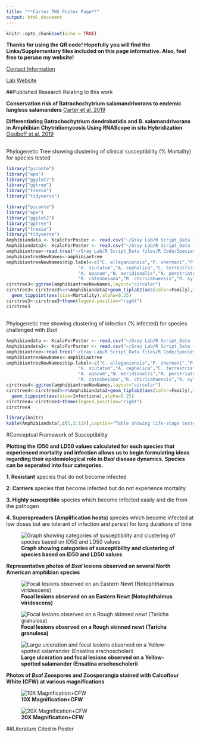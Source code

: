 ```yaml
---
title: "**Carter TWS Poster Page**"
output: html_document
---
```


```r
knitr::opts_chunk$set(echo = TRUE)
```

**Thanks for using the QR code! Hopefully you will find the Links/Supplementary files included on this page informative. Also, feel free to peruse my website!** 

[Contact Information](https://edaviscarter.github.io/DavisCarterWebsite/contact.html)

[Lab Website](https://ag.tennessee.edu/fwf/bsalproject/Pages/default.aspx)

##Published Research Relating to this work 
 
 **Conservation risk of Batrachochytrium salamandrivorans to endemic lungless salamanders** [Carter et al. 2019](https://conbio.onlinelibrary.wiley.com/doi/full/10.1111/conl.12675) 

**Differentiating Batrachochytrium dendrobatidis and B. salamandrivorans in Amphibian Chytridiomycosis Using RNAScope in situ Hybridization** [Ossiboff et al. 2019](https://www.researchgate.net/publication/335608774_Differentiating_Batrachochytrium_dendrobatidis_and_B_salamandrivorans_in_Amphibian_Chytridiomycosis_Using_RNAScopeR_in_situ_Hybridization)

## 

Phylogenetic Tree showing clustering of clinical susceptibility (% Mortality) for species tested 

```r
library("picante")
library("ape")
library("ggplot2")
library("ggtree")
library("treeio")
library("tidyverse")
```

```r
library("picante")
library("ape")
library("ggplot2")
library("ggtree")
library("treeio")
library("tidyverse")
Amphibiandata <- KcalcForPoster <- read.csv("~/Gray Lab/R Script_Data files/R Code/KcalcForPoster.csv", row.names=1)
Amphibiandata2<- KcalcForPoster <- read.csv("~/Gray Lab/R Script_Data files/R Code/KcalcForPoster.csv")
amphibiantree<-read.tree("~/Gray Lab/R Script_Data files/R Code/SpeciesNames.nwk")
amphibiantreeNewNames<-amphibiantree
amphibiantreeNewNames$tip.label<-c("C. alleganiensis","P. shermani","P. metcalfi","A. aeneus","D. ocoee","D. monticola", "D. aeneus","E. eschscholtzii",
                           "H. scutatum","A. cephalica","C. terrestris","E. wilderae","E. lucifuga","P. ruber","N. maculosus","A. mexicanum","A. laterale",
                           "A. opacum","N. meridionalis","N. perstriatus","N. viridescens","T. torosa","T. granulosa","P. striatus","S. lacertina","S. holbrookii",
                           "R. catesbeiana","R. chiricahuensis","R. sylvatica","A. americanus","H. chrysoscelis","O. septentrionalis")
circtree3<-ggtree(amphibiantreeNewNames,layout="circular")
circtree3<-circtree3%<+%Amphibiandata2+geom_tiplab2(aes(color=Family),size=2.8,fontface="bold",hjust=0.05,offset=2)+ 
  geom_tippoint(aes(size=Mortality),alpha=0.25)
circtree3<-circtree3+theme(legend.position="right")
circtree3
```
##

Phylogenetic tree showing clustering of infection (% infected) for species challenged with *Bsal*
```r
Amphibiandata <- KcalcForPoster <- read.csv("~/Gray Lab/R Script_Data files/R Code/KcalcForPoster.csv", row.names=1)
Amphibiandata2<- KcalcForPoster <- read.csv("~/Gray Lab/R Script_Data files/R Code/KcalcForPoster.csv")
amphibiantree<-read.tree("~/Gray Lab/R Script_Data files/R Code/SpeciesNames.nwk")
amphibiantreeNewNames<-amphibiantree
amphibiantreeNewNames$tip.label<-c("C. alleganiensis","P. shermani","P. metcalfi","A. aeneus","D. ocoee","D. monticola", "D. aeneus","E. eschscholtzii",
                           "H. scutatum","A. cephalica","C. terrestris","E. wilderae","E. lucifuga","P. ruber","N. maculosus","A. mexicanum","A. laterale",
                           "A. opacum","N. meridionalis","N. perstriatus","N. viridescens","T. torosa","T. granulosa","P. striatus","S. lacertina","S. holbrookii",
                           "R. catesbeiana","R. chiricahuensis","R. sylvatica","A. americanus","H. chrysoscelis","O. septentrionalis")
circtree4<-ggtree(amphibiantreeNewNames,layout="circular")
circtree4<-circtree3%<+%Amphibiandata2+geom_tiplab2(aes(color=Family),size=2.8,fontface="bold",hjust=0.05,offset=2)+ 
  geom_tippoint(aes(size=Infectiona),alpha=0.25)
circtree4<-circtree3+theme(legend.position="right")
circtree4
```
```r
library(knitr)
kable(Amphibiandata[,c(1,3:11)],caption="Table showing life-stage tested, species, order, family, predicted dose required for %50 infection (ID50), predicted dose for %50 mortality (LD50), % Infected, % Mortality, Average *Bsal* Copies (found using qPCR), Max *Bsal* Copies, and Incubation period")
```

#Conceptual Framework of Susceptibility

**Plotting the ID50 and LD50 values calculated for each species that experienced mortality and infection allows us to begin formulating ideas regarding their epidemiological role in *Bsal* disease dynamics.  Species can be seperated into four categories.**

**1. Resistant** species that do not become infected

**2. Carriers** species that become infected but do not experience mortality

**3. Highly susceptible** species which become infected easily and die from the pathogen

**4. Superspreaders (Amplification hosts)** species which become infected at low doses but are tolerant of infection and persist for long durations of time

![**Graph showing categories of susceptibility and clustering of species based on ID50 and LD50 values**](https://raw.githubusercontent.com/EDavisCarter/DavisCarterWebsite/master/Susceptibility.png)



**Representative photos of *Bsal* lesions observed on several North American amphibian species**

![**Focal lesions observed on an Eastern Newt (Notophthalmus viridescens)**](https://raw.githubusercontent.com/EDavisCarter/DavisCarterWebsite/master/464A6064%20(1).JPG)

![**Focal lesions observed on a Rough skinned newt (Taricha granulosa)**](https://raw.githubusercontent.com/EDavisCarter/DavisCarterWebsite/master/464A6447resized.JPG)

![**Large ulceration and focal lesions observed on a Yellow-spotted salamander (Ensatina erschoscholerii**](https://raw.githubusercontent.com/EDavisCarter/DavisCarterWebsite/master/IMG_7197.JPG)


**Photos of *Bsal* Zoospores and Zoosporangia stained with Calcoflour White (CFW) at various magnifications**

![**10X Magnification+CFW**](https://raw.githubusercontent.com/EDavisCarter/DavisCarterWebsite/master/CTF-10X%2BCFW2_Plate_M_p00_0_C04f00d0.JPG)

![**20X Magnification+CFW**](https://raw.githubusercontent.com/EDavisCarter/DavisCarterWebsite/master/CTF-20X%2BCFW_Plate_M_p01_0_C04f01d0.JPG)


##Literature Cited in Poster

